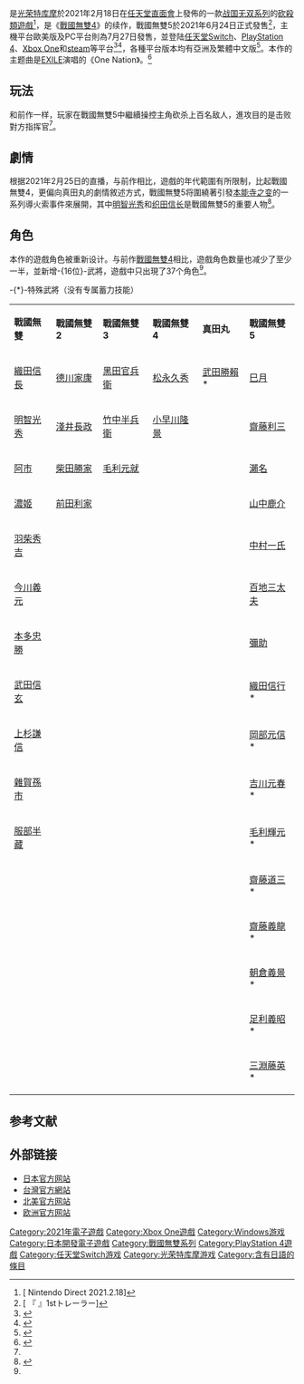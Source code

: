 {{NoteTA
| G1=Games
}}
{{Infobox VG
| title = 戰國無雙5
| japanese = 戦国無双5
| english = Samurai Warriors 5
| image = 
| caption = 
| genre = [[砍殺遊戲|砍殺]]
| platform = {{ubl|[[任天堂Switch|任天堂Switch]]|[[PlayStation_4|PlayStation 4]]|[[Xbox_One|Xbox One]]|[[Microsoft_Windows|Microsoft Windows]]}}
| developer = [[Omega_Force|Omega Force]]
| publisher = [[光荣特库摩|光荣特库摩]]
| director = 
| producer = {{ja-link|鯉沼久史}}
| designer = 
| series = [[戰國無雙系列|戰國無雙系列]]
| engine = 
| modes = [[单人电子游戏|单人电子游戏]]、[[多人电子游戏|多人电子游戏]]
| released = '''NS'''、'''PS4'''、'''XOne'''{{vgrelease|亞洲|June 24, 2021|北美|July 27, 2021|歐洲|July 27, 2021}}'''Windows'''{{vgrelease|全球|July 27, 2021}}
}}
{{Vgname|戰國無雙5|ja=戦国無双5|en=Samurai Warriors 5|diff=yes}}是[[光荣特库摩|光荣特库摩]]於2021年2月18日在[[任天堂直面會|任天堂直面會]]上發佈的一款[[戰國無雙系列|战国无双系列]]的[[砍殺遊戲|砍殺類遊戲]]<ref>[{{Cite web |url=https://www.youtube.com/watch?v=xPCGeslPZgA |title={{lang|ja|戦国無双５}} Nintendo Direct 2021.2.18 |access-date=2021-04-27 |archive-date=2021-05-04 |archive-url=https://web.archive.org/web/20210504202208/https://www.youtube.com/watch?v=xPCGeslPZgA |dead-url=no }} {{lang|ja|戦国無双５}} Nintendo Direct 2021.2.18]</ref>，是《[[戰國無雙4|戰國無雙4]]》的续作，戰國無雙5於2021年6月24日正式發售<ref>[{{Cite web |url=https://www.youtube.com/watch?v=-nMfHzkHJ0c |title=『{{lang|ja|戦国無双５}} 』1stトレーラー |access-date=2021-04-27 |archive-date=2021-04-30 |archive-url=https://web.archive.org/web/20210430060525/https://www.youtube.com/watch?v=-nMfHzkHJ0c |dead-url=no }} 『{{lang|ja|戦国無双５}} 』1stトレーラー]</ref>，主機平台歐美版及PC平台則為7月27日發售，並登陆[[任天堂Switch|任天堂Switch]]、[[PlayStation_4|PlayStation 4]]、[[Xbox_One|Xbox One]]和[[steam|steam]]等平台<ref name="First announcement">{{Cite web|title=Samurai Warriors 5 announced for PS4, Xbox One, Switch, and PC|url=https://www.gematsu.com/2021/02/samurai-warriors-5-announced-for-ps4-xbox-one-switch-and-pc|accessdate=February 20, 2021|date=February 17, 2021|work=Gematsu|archive-date=2021-02-27|archive-url=https://web.archive.org/web/20210227034541/https://www.gematsu.com/2021/02/samurai-warriors-5-announced-for-ps4-xbox-one-switch-and-pc|dead-url=no}}</ref><ref name="GematsuFeb2021">{{Cite web|title=Samurai Warriors 5 launches June 24 in Japan, July 27 in the west|url=https://www.gematsu.com/2021/02/samurai-warriors-5-launches-june-24-in-japan-july-27-in-the-west|accessdate=February 25, 2021|work=Gematsu|archive-date=2021-03-16|archive-url=https://web.archive.org/web/20210316004234/https://www.gematsu.com/2021/02/samurai-warriors-5-launches-june-24-in-japan-july-27-in-the-west|dead-url=no}}</ref>，各種平台版本均有亞洲及繁體中文版<ref>{{Cite web |url=https://www.youtube.com/watch?v=R-BBpUFiiMU |title=『戰國無雙5』(PS4 / NS / Xbox One / Steam)第二支宣傳影片(全長版) |access-date=2021-04-27 |archive-date=2021-06-26 |archive-url=https://web.archive.org/web/20210626164405/https://www.youtube.com/watch?v=R-BBpUFiiMU |dead-url=no }}</ref>。本作的主题曲是[[EXILE|EXILE]]演唱的《One Nation》。<ref>{{Cite web|title=「戦国無双5」のテーマソングがEXILEの新曲「One Nation」に決定！楽曲を使用したスペシャルトレーラーも公開｜ゲーム情報サイト Gamer|url=https://www.gamer.ne.jp/news/202105130018/|access-date=2021-05-15|language=ja|archive-date=2021-05-14|archive-url=https://web.archive.org/web/20210514013425/https://www.gamer.ne.jp/news/202105130018/|dead-url=no}}</ref>

==玩法==
和前作一样，玩家在戰國無雙5中繼續操控主角砍杀上百名敌人，進攻目的是击败對方指挥官<ref name="GematsuFeb2021" />。

==劇情==
根据2021年2月25日的直播，与前作相比，遊戲的年代範圍有所限制，比起戰國無雙4，更偏向真田丸的劇情敘述方式，戰國無雙5将圍繞著引發[[本能寺之变|本能寺之变]]的一系列導火索事件來展開，其中[[明智光秀|明智光秀]]和[[织田信长|织田信长]]是戰國無雙5的重要人物<ref name="Livestream ANN">{{Cite web|title=『Samurai Warriors 5 PS4, Switch, PC Game's Trailer Reveals July 27 Release|url=https://www.animenewsnetwork.com/news/2021-02-25/samurai-warriors-5-ps4-switch-pc-game-trailer-reveals-july-27-release/.169970|accessdate=February 25, 2021|date=February 25, 2021|work=Anime News Network|archive-date=2021-02-27|archive-url=https://web.archive.org/web/20210227094539/https://www.animenewsnetwork.com/news/2021-02-25/samurai-warriors-5-ps4-switch-pc-game-trailer-reveals-july-27-release/.169970|dead-url=no}}</ref>。

==角色==
本作的遊戲角色被重新设计。与前作[[戰國無雙4|戰國無雙4]]相比，遊戲角色数量也减少了至少一半，並新增-{16位}-武將，遊戲中只出現了37个角色<ref name="GematsuFeb2021" />。 

-{*}-特殊武將（没有专属蓄力技能）
{| class="wikitable sortable"
|-
|'''戰國無雙'''
|'''戰國無雙2'''
|'''戰國無雙3'''
|'''戰國無雙4'''
|'''真田丸'''
|'''戰國無雙5'''
|-
|[[織田信長|織田信長]]
|[[德川家康|德川家康]]
|[[黑田官兵衛|黑田官兵衛]]
|[[松永久秀|松永久秀]]
|[[武田勝賴|武田勝賴]]*
|[[甲賀流|巳月]]
|-
|[[明智光秀|明智光秀]]
|[[淺井長政|淺井長政]]
|[[竹中半兵衛|竹中半兵衛]]
|[[小早川隆景|小早川隆景]]
|
|[[齋藤利三|齋藤利三]]
|-
|[[阿市|阿市]]
|[[柴田勝家|柴田勝家]]
|[[毛利元就|毛利元就]]
|
|
|[[瀨名姬|瀨名]]
|-
|[[濃姬|濃姬]]
|[[前田利家|前田利家]]
|
|
|
|[[山中鹿介|山中鹿介]]
|-
|[[羽柴秀吉|羽柴秀吉]]
|
|
|
|
|[[中村一氏|中村一氏]]
|-
|[[今川義元|今川義元]]
|
|
|
|
|[[百地三太夫|百地三太夫]]
|-
|[[本多忠勝|本多忠勝]]
|
|
|
|
|[[彌助|彌助]]
|-
|[[武田信玄|武田信玄]]
|
|
|
|
|[[織田信行|織田信行]]*
|-
|[[上杉謙信|上杉謙信]]
|
|
|
|
|[[岡部元信|岡部元信]]*
|-
|[[雜賀孫市|雜賀孫市]]
|
|
|
|
|[[吉川元春|吉川元春]]*
|-
|[[服部半藏|服部半藏]]
|
|
|
|
|[[毛利輝元|毛利輝元]]*
|-
|
|
|
|
|
|[[齋藤道三|齋藤道三]]*
|-
|
|
|
|
|
|[[齋藤義龍|齋藤義龍]]*
|-
|
|
|
|
|
|[[朝倉義景|朝倉義景]]*
|-
|
|
|
|
|
|[[足利義昭|足利義昭]]*
|-
|
|
|
|
|
|[[三淵藤英|三淵藤英]]*
|}

==参考文献==
{{reflist}}

== 外部链接 ==
*[https://www.gamecity.ne.jp/sengoku5/ 日本官方网站] {{Wayback|url=https://www.gamecity.ne.jp/sengoku5/ |date=20210720204854 }}
*[https://www.gamecity.com.tw/sengoku5/ 台灣官方網站] {{Wayback|url=https://www.gamecity.com.tw/sengoku5/ |date=20210720204858 }}
* [https://www.koeitecmoamerica.com/sw5/ 北美官方网站] {{Wayback|url=https://www.koeitecmoamerica.com/sw5/ |date=20210312020816 }}
* [https://www.koeitecmoeurope.com/sw5/ 欧洲官方网站] {{Wayback|url=https://www.koeitecmoeurope.com/sw5/ |date=20210309191306 }}
{{無雙系列}}
[[Category:2021年電子遊戲|Category:2021年電子遊戲]]
[[Category:Xbox_One遊戲|Category:Xbox One遊戲]]
[[Category:Windows游戏|Category:Windows游戏]]
[[Category:日本開發電子遊戲|Category:日本開發電子遊戲]]
[[Category:戰國無雙系列|Category:戰國無雙系列]]
[[Category:PlayStation_4遊戲|Category:PlayStation 4遊戲]]
[[Category:任天堂Switch游戏|Category:任天堂Switch游戏]]
[[Category:光荣特库摩游戏|Category:光荣特库摩游戏]]
[[Category:含有日語的條目|Category:含有日語的條目]]